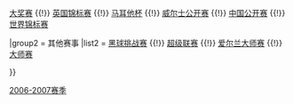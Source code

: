 {{Navbox
|name = 斯诺克赛季06-07
|title = [[2006-2007斯诺克赛季]]

|group1 = [[斯诺克世界排名|积分排名赛]]
|list1 =  [[2006年北爱尔兰杯|北爱尔兰杯]] {{!}} [[2006年斯诺克大奖赛|大奖赛]] {{!}} [[2006年英国锦标赛|英国锦标赛]] {{!}} [[2007年马耳他杯|马耳他杯]] {{!}} [[2007年威尔士公开赛|威尔士公开赛]] {{!}} [[2007年斯诺克中国公开赛|中国公开赛]] {{!}} [[2007年斯诺克世界锦标赛|世界锦标赛]] 

|group2 = 其他赛事
|list2 =  [[2006年黑球挑战赛|黑球挑战赛]] {{!}} [[2006年斯诺克超级联赛|超级联赛]] {{!}} [[2007年爱尔兰大师赛|爱尔兰大师赛]] {{!}} [[2007年斯诺克大师赛|大师赛]] 

}}<noinclude>
[[Category:斯诺克模板|2006-2007赛季]]


</noinclude>